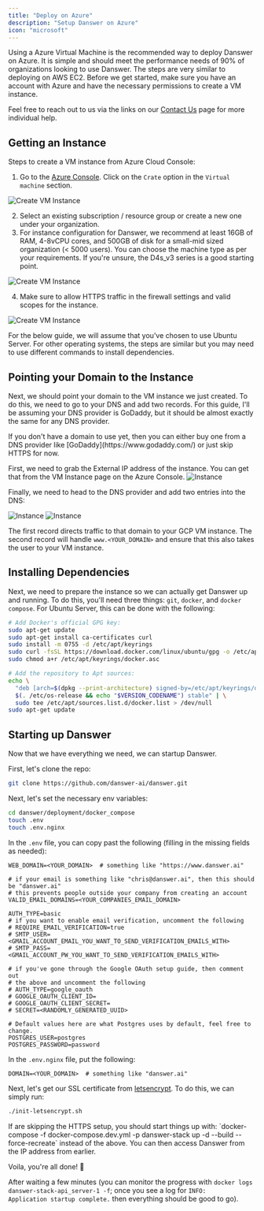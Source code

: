 ```yaml
---
title: "Deploy on Azure"
description: "Setup Danswer on Azure"
icon: "microsoft"
---
```


Using a Azure Virtual Machine is the recommended way to deploy Danswer on Azure. It is simple and should meet the performance needs of 90% of organizations looking to use Danswer. The steps are very similar to deploying on AWS EC2. Before we get started, make sure you have an account with Azure and have the necessary permissions to create a VM instance.

Feel free to reach out to us via the links on our [Contact Us](https://docs.danswer.dev/contact_us) page for more individual help.

## Getting an Instance

Steps to create a VM instance from Azure Cloud Console:
1. Go to the [Azure Console](https://portal.azure.com/#home). Click on the `Crate` option in the `Virtual machine` section. 

![Create VM Instance](/images/setup_guides/azure/create-vm.png)

2. Select an existing subscription / resource group or create a new one under your organization.
3. For instance configuration for Danswer, we recommend at least 16GB of RAM, 4-8vCPU cores, and 500GB of disk for a small-mid sized organization (< 5000 users). You can choose the machine type as per your requirements.
If you're unsure, the D4s_v3 series is a good starting point.

![Create VM Instance](/images/setup_guides/azure/create-vm-2.png)

4. Make sure to allow HTTPS traffic in the firewall settings and valid scopes for the instance.

![Create VM Instance](/images/setup_guides/azure/create-vm-3.png)

For the below guide, we will assume that you’ve chosen to use Ubuntu Server. For other operating systems, the steps 
are similar but you may need to use different commands to install dependencies.

## Pointing your Domain to the Instance

Next, we should point your domain to the VM instance we just created. To do this, we need to go to your DNS and add two records.
For this guide, I'll be assuming your DNS provider is GoDaddy, but it should be almost exactly the same for any DNS provider.

<Info>
  If you don't have a domain to use yet, then you can either buy one from a DNS
  provider like [GoDaddy](https://www.godaddy.com/) or just skip HTTPS for now.
</Info>

First, we need to grab the External IP address of the instance. You can get that from the VM Instance page on the Azure Console.
![Instance](/images/setup_guides/azure/instance-ip.png)

Finally, we need to head to the DNS provider and add two entries into the DNS:

![Instance](/images/setup_guides/gcp/ARecord.png)
![Instance](/images/setup_guides/gcp/CnameRecord.png)

The first record directs traffic to that domain to your GCP VM instance. The second record will handle
`www.<YOUR_DOMAIN>` and ensure that this also takes the user to your VM instance.

## Installing Dependencies

Next, we need to prepare the instance so we can actually get Danswer up and running. To do this, you'll
need three things: `git`, `docker`, and `docker compose`. For Ubuntu Server, this can be done with the following:

```bash
# Add Docker's official GPG key:
sudo apt-get update
sudo apt-get install ca-certificates curl
sudo install -m 0755 -d /etc/apt/keyrings
sudo curl -fsSL https://download.docker.com/linux/ubuntu/gpg -o /etc/apt/keyrings/docker.asc
sudo chmod a+r /etc/apt/keyrings/docker.asc

# Add the repository to Apt sources:
echo \
  "deb [arch=$(dpkg --print-architecture) signed-by=/etc/apt/keyrings/docker.asc] https://download.docker.com/linux/ubuntu \
  $(. /etc/os-release && echo "$VERSION_CODENAME") stable" | \
  sudo tee /etc/apt/sources.list.d/docker.list > /dev/null
sudo apt-get update
```

## Starting up Danswer

Now that we have everything we need, we can startup Danswer.

First, let's clone the repo:

```bash
git clone https://github.com/danswer-ai/danswer.git
```

Next, let's set the necessary env variables:

```bash
cd danswer/deployment/docker_compose
touch .env
touch .env.nginx
```

In the `.env` file, you can copy past the following (filling in the missing fields as needed):

```
WEB_DOMAIN=<YOUR_DOMAIN>  # something like "https://www.danswer.ai"

# if your email is something like "chris@danswer.ai", then this should be "danswer.ai"
# this prevents people outside your company from creating an account
VALID_EMAIL_DOMAINS=<YOUR_COMPANIES_EMAIL_DOMAIN>

AUTH_TYPE=basic
# if you want to enable email verification, uncomment the following
# REQUIRE_EMAIL_VERIFICATION=true
# SMTP_USER=<GMAIL_ACCOUNT_EMAIL_YOU_WANT_TO_SEND_VERIFICATION_EMAILS_WITH>
# SMTP_PASS=<GMAIL_ACCOUNT_PW_YOU_WANT_TO_SEND_VERIFICATION_EMAILS_WITH>

# if you've gone through the Google OAuth setup guide, then comment out
# the above and uncomment the following
# AUTH_TYPE=google_oauth
# GOOGLE_OAUTH_CLIENT_ID=
# GOOGLE_OAUTH_CLIENT_SECRET=
# SECRET=<RANDOMLY_GENERATED_UUID>

# Default values here are what Postgres uses by default, feel free to change.
POSTGRES_USER=postgres
POSTGRES_PASSWORD=password
```

In the `.env.nginx` file, put the following:

```
DOMAIN=<YOUR_DOMAIN>  # something like "danswer.ai"
```

Next, let's get our SSL certificate from [letsencrypt](https://letsencrypt.org/). To do this, we can simply run:

```bash
./init-letsencrypt.sh
```

<Info>
  If are skipping the HTTPS setup, you should start things up with:
  `docker-compose -f docker-compose.dev.yml -p danswer-stack up -d --build --force-recreate`
  instead of the above. You can then access Danswer from the IP address from earlier.
</Info>

Voila, you're all done! 🎉

After waiting a few minutes (you can monitor the progress with
`docker logs danswer-stack-api_server-1 -f`; once you see a log for
`INFO:     Application startup complete.` then everything should be good to go).

